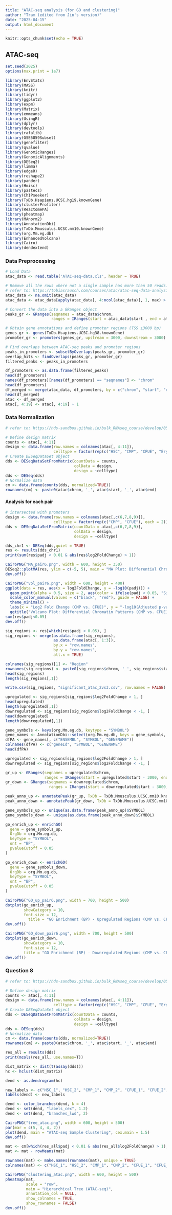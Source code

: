```yaml
---
title: "ATAC-seq analysis (for GO and clustering)"
author: "Tram (edited from Jin's version)"
date: "2025-04-15"
output: html_document
---
```


```r
knitr::opts_chunk$set(echo = TRUE)
```

## ATAC-seq

```r
set.seed(2025)
options(max.print = 1e7)

library(EnvStats)
library(MASS)
library(knitr)
library(tidyr)
library(ggplot2)
library(expm)
library(Matrix)
library(emmeans)
library(UsingR)
library(dplyr)
library(devtools)
library(rafalib)
library(GSE5859Subset)
library(genefilter)
library(qvalue)
library(GenomicRanges)
library(GenomicAlignments)
library(DESeq2)
library(limma)
library(edgeR)
library(reshape2)
library(pander)
library(Hmisc)
library(pastecs)
library(ChIPseeker)
library(TxDb.Hsapiens.UCSC.hg19.knownGene)
library(clusterProfiler)
library(ReactomePA)
library(pheatmap)
library(MAnorm2)
library(AnnotationDbi)
library(TxDb.Mmusculus.UCSC.mm10.knownGene)
library(org.Mm.eg.db)
library(EnhancedVolcano)
library(Cairo)
library(dendextend)

```

### Data Preprocessing

```r
# Load Data
atac_data <- read.table('ATAC-seq-data.xls', header = TRUE)

# Remove all the rows where not a single sample has more than 50 reads.
# refer to: https://tobiasrausch.com/courses/atac/atac-seq-data-analysis.html#removing-missing-peaks
atac_data <- na.omit(atac_data)
atac_data <- atac_data[apply(atac_data[, 4:ncol(atac_data)], 1, max) > 50,]
```

```r
# Convert the data into a GRanges object
peaks_gr <- GRanges(seqnames = atac_data$chrom,
                    ranges = IRanges(start = atac_data$start , end = atac_data$end))

# Obtain gene annotations and define promoter regions (TSS ±3000 bp)
genes_gr <- genes(TxDb.Hsapiens.UCSC.hg38.knownGene)
promoter_gr <- promoters(genes_gr, upstream = 3000, downstream = 3000)

# Find overlaps between ATAC-seq peaks and promoter regions
peaks_in_promoters <- subsetByOverlaps(peaks_gr, promoter_gr)
overlap_hits <- findOverlaps(peaks_gr, promoter_gr)
filtered_peaks <- peaks_in_promoters
```

```r
df_promoters <- as.data.frame(filtered_peaks)
head(df_promoters)
names(df_promoters)[names(df_promoters) == "seqnames"] <- "chrom"
head(df_promoters)
df_merged <- merge(atac_data, df_promoters, by = c("chrom", "start", "end"))
head(df_merged)
atac <- df_merged
atac[, 4:19] <- atac[, 4:19] + 1
```


### Data Normalization

```r
# refer to: https://hds-sandbox.github.io/bulk_RNAseq_course/develop/05c_count_normalization.html

# Define design matrix
counts <- atac[, 4:11]
design <- data.frame(row.names = colnames(atac[, 4:11]),
                     celltype = factor(rep(c("HSC", "CMP", "CFUE", "Ery"), each = 2)))
# Create DESeqDataSet object
dds <- DESeqDataSetFromMatrix(countData = counts,
                              colData = design,
                              design = ~celltype)
dds <- DESeq(dds)
# Normalize data
cm <- data.frame(counts(dds, normalized=TRUE))
rownames(cm) <- paste0(atac$chrom, '_', atac$start, '_', atac$end)
```


#### Analysis for each pair

```r
# intersected with promoters
design <- data.frame(row.names = colnames(atac[,c(6,7,8,9)]),
                     celltype = factor(rep(c("CMP", "CFUE"), each = 2)))
dds <- DESeqDataSetFromMatrix(countData = atac[,c(6,7,8,9)],
                              colData = design,
                              design = ~celltype)

dds_chr1 <- DESeq(dds,quiet = TRUE)
res <- results(dds_chr1)
print(sum(res$padj < 0.01 & abs(res$log2FoldChange) > 1))

CairoPNG("MA_pair6.png", width = 600, height = 350)
DESeq2::plotMA(res, ylim = c(-5, 5), main = "MA Plot: Differential Chromatin Patterns (CMP vs. CFUE)")
dev.off()

CairoPNG("vol_pair6.png", width = 600, height = 400)
ggplot(data = res, aes(x = log2FoldChange, y = -log10(padj))) +
  geom_point(alpha = 0.5, size = 2, aes(color = ifelse(padj < 0.05, "Significant", "Not significant"))) +
  scale_color_manual(values = c("black", "red"), guide = FALSE) +
  theme_minimal() +
  labs(x = "Log2 Fold Change (CMP vs. CFUE)", y = "-log10(Adjusted p-value)") +
  ggtitle("Volcano Plot: Differential Chromatin Patterns (CMP vs. CFUE)")
sum(res$padj<0.05)
dev.off()
```

```r
sig_regions <- res[which(res$padj < 0.05), ]
sig_regions <- merge(as.data.frame(sig_regions), 
                     as.data.frame(atac[, 1:3]), 
                     by.x = "row.names", 
                     by.y = "row.names", 
                     all.x = TRUE)

colnames(sig_regions)[1] <- "Region"
rownames(sig_regions) <- paste0(sig_regions$chrom, '_', sig_regions$start, '_', sig_regions$end)
head(sig_regions)
length(sig_regions[,1])

write.csv(sig_regions, "significant_atac_2vs3.csv", row.names = FALSE)
```

```r

upregulated <- sig_regions[sig_regions$log2FoldChange > 1, ]
head(upregulated)
length(upregulated[,1])
downregulated <- sig_regions[sig_regions$log2FoldChange < -1, ]
head(downregulated)
length(downregulated[,1])
```

```r

gene_symbols <- keys(org.Mm.eg.db, keytype = "SYMBOL")
gene_names <- AnnotationDbi::select(org.Mm.eg.db, keys = gene_symbols, columns = c("ENSEMBL", "GENENAME"), keytype = "SYMBOL")
dfPA <- gene_names[, c("ENSEMBL", "SYMBOL", "GENENAME")]
colnames(dfPA) <- c("geneId", "SYMBOL", "GENENAME")
head(dfPA)

```



```r
upregulated <- sig_regions[sig_regions$log2FoldChange > 1, ]
downregulated <- sig_regions[sig_regions$log2FoldChange < -1, ]

gr_up <- GRanges(seqnames = upregulated$chrom,
                 ranges = IRanges(start = upregulated$start - 3000, end = upregulated$end + 3000))
gr_down <- GRanges(seqnames = downregulated$chrom,
                   ranges = IRanges(start = downregulated$start - 3000, end = downregulated$end + 3000))

peak_anno_up <- annotatePeak(gr_up, TxDb = TxDb.Mmusculus.UCSC.mm10.knownGene, annoDb = "org.Mm.eg.db")
peak_anno_down <- annotatePeak(gr_down, TxDb = TxDb.Mmusculus.UCSC.mm10.knownGene, annoDb = "org.Mm.eg.db")

gene_symbols_up <- unique(as.data.frame(peak_anno_up)$SYMBOL)
gene_symbols_down <- unique(as.data.frame(peak_anno_down)$SYMBOL)

go_enrich_up <- enrichGO(
  gene = gene_symbols_up,
  OrgDb = org.Mm.eg.db,
  keyType = "SYMBOL",
  ont = "BP",
  pvalueCutoff = 0.05
)

go_enrich_down <- enrichGO(
  gene = gene_symbols_down,
  OrgDb = org.Mm.eg.db,
  keyType = "SYMBOL",
  ont = "BP",
  pvalueCutoff = 0.05
)

CairoPNG("GO_up_pair6.png", width = 700, height = 500)
dotplot(go_enrich_up,
        showCategory = 10,
        font.size = 12,
          title = "GO Enrichment (BP) - Upregulated Regions (CMP vs. CFUE)")
dev.off()

CairoPNG("GO_down_pair6.png", width = 700, height = 500)
dotplot(go_enrich_down,
        showCategory = 10,
        font.size = 12,
        title = "GO Enrichment (BP) - Downregulated Regions (CMP vs. CFUE)")
dev.off()

```

### Question 8

```r
# refer to: https://hds-sandbox.github.io/bulk_RNAseq_course/develop/05c_count_normalization.html

# Define design matrix
counts <- atac[, 4:11]
design <- data.frame(row.names = colnames(atac[, 4:11]),
                     celltype = factor(rep(c("HSC", "CMP", "CFUE", "Ery"), each = 2)))
# Create DESeqDataSet object
dds <- DESeqDataSetFromMatrix(countData = counts,
                              colData = design,
                              design = ~celltype)
dds <- DESeq(dds)
# Normalize data
cm <- data.frame(counts(dds, normalized=TRUE))
rownames(cm) <- paste0(atac$chrom, '_', atac$start, '_', atac$end)
```

```r
res_all = results(dds)
print(mcols(res_all, use.names=T))
```

```r

dist_matrix <- dist(t(assay(dds)))
hc <- hclust(dist_matrix)

dend <- as.dendrogram(hc)

new_labels <- c("HSC_1", "HSC_2", "CMP_1", "CMP_2", "CFUE_1", "CFUE_2", "ERY_1", "ERY_2")
labels(dend) <- new_labels

dend <- color_branches(dend, k = 4)  
dend <- set(dend, "labels_cex", 1.2)  
dend <- set(dend, "branches_lwd", 2)  

CairoPNG("tree_atac.png", width = 600, height = 500)
par(mar = c(5, 4, 4, 2))  
plot(dend, main = "ATAC-seq Sample Clustering", cex.main = 1.5)
dev.off()
```

```r


mat <- cm[which(res_all$padj < 0.01 & abs(res_all$log2FoldChange) > 1), ]
mat <- mat - rowMeans(mat)

rownames(mat) <- make.names(rownames(mat), unique = TRUE)
colnames(mat) <- c("HSC_1", "HSC_2", "CMP_1", "CMP_2", "CFUE_1", "CFUE_2", "ERY_1", "ERY_2")

CairoPNG("clustering_atac.png", width = 600, height = 500)
pheatmap(mat,
         scale = "row",
         main = "Hierarchical Tree (ATAC-seq)",
         annotation_col = NULL,
         show_colnames = TRUE,
         show_rownames = FALSE)
dev.off()
```